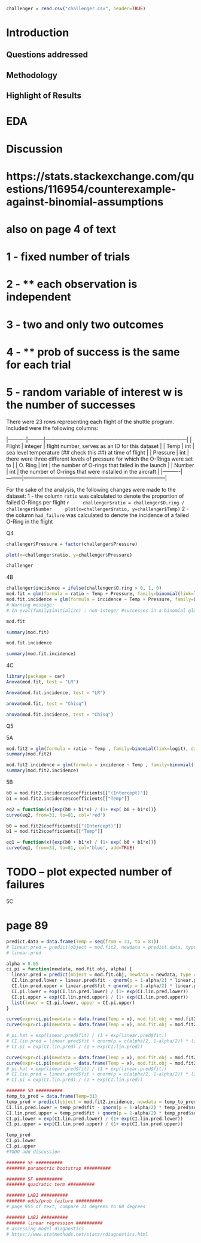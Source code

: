 
```r
challenger = read.csv("challenger.csv", header=TRUE)
```

# Introduction

## Questions addressed

## Methodology

## Highlight of Results

# EDA

# Discussion
# https://stats.stackexchange.com/questions/116954/counterexample-against-binomial-assumptions
#  also on page 4 of text
# 1 - fixed number of trials
# 2 - ** each observation is independent
# 3 - two and only two outcomes
# 4 - ** prob of success is the same for each trial
# 5 - random variable of interest w is the number of successes

There were 23 rows representing each flight of the shuttle program. Included were the following columns:

|----------|---------|---------------------------------------------------------------------------------|
| Flight   | integer | flight number, serves as an ID for this dataset                                 |
| Temp     | int     | sea level temperature (## check this ##) at time of flight                      |
| Pressure | int     | there were three different levels of pressure for which the O-Rings were set to |
| O. Ring  | int     | the number of O-rings that failed in the launch                                 |
| Number   | int     | the number of O-rings that were installed in the aircraft                       |
|----------|---------|---------------------------------------------------------------------------------|

For the sake of the analysis, the following changes were made to the dataset:
1 - the column `ratio` was calculated to denote the proportion of failed O-Rings per flight
    ```r
    challenger$ratio = challenger$O.ring / challenger$Number
    plot(x=challenger$ratio, y=challenger$Temp)
    ```
2 - the column `had_failure` was calculated to denote the incidence of a failed O-Ring in the flight

####### Q4 ##########
```r
challenger$Pressure = factor(challenger$Pressure)
```
```r
plot(x=challenger$ratio, y=challenger$Pressure)
```
```r
challenger
```

####### 4B ##########
```r
challenger$incidence = ifelse(challenger$O.ring > 0, 1, 0)
mod.fit = glm(formula = ratio ~ Temp + Pressure, family=binomial(link=logit), data=challenger)
mod.fit.incidence = glm(formula = incidence ~ Temp + Pressure, family=binomial(link=logit), data=challenger)
# Warning message:
# In eval(family$initialize) : non-integer #successes in a binomial glm!

mod.fit
```
```r
summary(mod.fit)
```

```r
mod.fit.incidence
```
```r
summary(mod.fit.incidence)
```

####### 4C ##########
```r
library(package = car)
Anova(mod.fit, test = "LR")
```
```r
Anova(mod.fit.incidence, test = "LR")
```
```r
anova(mod.fit, test = "Chisq")
```
```r
anova(mod.fit.incidence, test = "Chisq")
```

####### Q5 ##########
####### 5A ##########
```r
mod.fit2 = glm(formula = ratio ~ Temp , family=binomial(link=logit), data=challenger)
summary(mod.fit2)
```

```r
mod.fit2.incidence = glm(formula = incidence ~ Temp , family=binomial(link=logit), data=challenger)
summary(mod.fit2.incidence)
```

####### 5B ##########
```r
b0 = mod.fit2.incidence$coefficients[["(Intercept)"]]
b1 = mod.fit2.incidence$coefficients[["Temp"]]

eq2 = function(x){exp(b0 + b1*x) / (1+ exp( b0 + b1*x))}
curve(eq2, from=31, to=81, col='red')

b0 = mod.fit2$coefficients[["(Intercept)"]]
b1 = mod.fit2$coefficients[["Temp"]]

eq1 = function(x){exp(b0 + b1*x) / (1+ exp( b0 + b1*x))}
curve(eq1, from=31, to=81, col='blue', add=TRUE)
```

# TODO -- plot expected number of failures

####### 5C ##########
# page 89
```r
predict.data = data.frame(Temp = seq(from = 31, to = 81))
# linear.pred = predict(object = mod.fit2, newdata = predict.data, type = "link" , se = TRUE)
# linear.pred

alpha = 0.05
ci.pi = function(newdata, mod.fit.obj, alpha) {
  linear.pred = predict(object = mod.fit.obj, newdata = newdata, type = "link", se= TRUE)
  CI.lin.pred.lower = linear.pred$fit - qnorm(p = 1-alpha/2) * linear.pred$se
  CI.lin.pred.upper = linear.pred$fit + qnorm(p = 1-alpha/2) * linear.pred$se
  CI.pi.lower = exp(CI.lin.pred.lower) / (1+ exp(CI.lin.pred.lower))
  CI.pi.upper = exp(CI.lin.pred.upper) / (1+ exp(CI.lin.pred.upper))
  list(lower = CI.pi.lower, upper = CI.pi.upper)
}
```

```r
curve(expr=ci.pi(newdata = data.frame(Temp = x), mod.fit.obj = mod.fit2, alpha=0.05)$upper, lty = "dotdash", xlim=c(31,81))
curve(expr=ci.pi(newdata = data.frame(Temp = x), mod.fit.obj = mod.fit2, alpha=0.05)$lower, lty = "dotdash", add = TRUE, xlim=c(31,81))

# pi.hat = exp(linear.pred$fit) / (1 + exp(linear.pred$fit))
# CI.lin.pred = linear.pred$fit + qnorm(p = c(alpha/2, 1-alpha/2)) * linear.pred$se.fit
# CI.pi = exp(CI.lin.pred) / (1 + exp(CI.lin.pred))
```

```r
curve(expr=ci.pi(newdata = data.frame(Temp = x), mod.fit.obj = mod.fit2.incidence, alpha=0.05)$upper, lty = "dotdash", xlim=c(31,81))
curve(expr=ci.pi(newdata = data.frame(Temp = x), mod.fit.obj = mod.fit2.incidence, alpha=0.05)$lower, lty = "dotdash", add = TRUE, xlim=c(31,81))
# pi.hat = exp(linear.pred$fit) / (1 + exp(linear.pred$fit))
# CI.lin.pred = linear.pred$fit + qnorm(p = c(alpha/2, 1-alpha/2)) * linear.pred$se.fit
# CI.pi = exp(CI.lin.pred) / (1 + exp(CI.lin.pred))
```



```r
####### 5D ##########
temp_to_pred = data.frame(Temp=31)
temp_pred = predict(object = mod.fit2.incidence, newdata = temp_to_pred, type = "link", se= TRUE)
CI.lin.pred.lower = temp_pred$fit - qnorm(p = 1-alpha/2) * temp_pred$se
CI.lin.pred.upper = temp_pred$fit + qnorm(p = 1-alpha/2) * temp_pred$se
CI.pi.lower = exp(CI.lin.pred.lower) / (1+ exp(CI.lin.pred.lower))
CI.pi.upper = exp(CI.lin.pred.upper) / (1+ exp(CI.lin.pred.upper))

temp_pred
CI.pi.lower
CI.pi.upper
#TODO add discussion 
```


```r
####### 5E ##########
####### parametric bootstrap ##########
```


```r
####### 5F ##########
####### quadratic term ##########
```

```r
####### LAB1 ##########
####### odds/prob failure ##########
# page 955 of text, compare 31 degrees to 60 degrees
```

```r
####### LAB2 ##########
####### linear regression ##########
# assessing model diagnostics
# https://www.statmethods.net/stats/rdiagnostics.html
```
